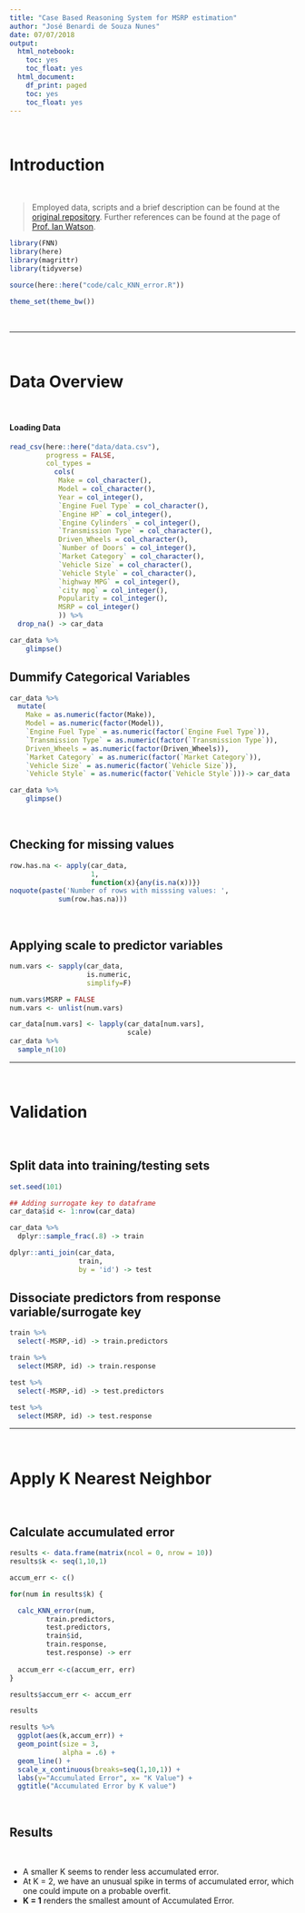 ```yaml
---
title: "Case Based Reasoning System for MSRP estimation"
author: "José Benardi de Souza Nunes"
date: 07/07/2018
output:
  html_notebook:
    toc: yes
    toc_float: yes
  html_document:
    df_print: paged
    toc: yes
    toc_float: yes
---
```


<br>

# Introduction

<br>

> Employed data, scripts and a brief description can be found at the [original repository](https://github.com/Benardi/CBRSystem). Further references can be found at
the page of [Prof. Ian Watson](https://www.cs.auckland.ac.nz/~ian/CBR/).

```r
library(FNN)
library(here)
library(magrittr)
library(tidyverse)

source(here::here("code/calc_KNN_error.R"))

theme_set(theme_bw())
```

<br>

***

<br>

# Data Overview

<br>

#### Loading Data

```r
read_csv(here::here("data/data.csv"),
         progress = FALSE, 
         col_types =
           cols(
            Make = col_character(),
            Model = col_character(),
            Year = col_integer(),
            `Engine Fuel Type` = col_character(),
            `Engine HP` = col_integer(),
            `Engine Cylinders` = col_integer(),
            `Transmission Type` = col_character(),
            Driven_Wheels = col_character(),
            `Number of Doors` = col_integer(),
            `Market Category` = col_character(),
            `Vehicle Size` = col_character(),
            `Vehicle Style` = col_character(),
            `highway MPG` = col_integer(),
            `city mpg` = col_integer(),
            Popularity = col_integer(),
            MSRP = col_integer()
            )) %>% 
  drop_na() -> car_data 

car_data %>% 
    glimpse()
```

## Dummify Categorical Variables 

```r
car_data %>%
  mutate(
    Make = as.numeric(factor(Make)),
    Model = as.numeric(factor(Model)),
    `Engine Fuel Type` = as.numeric(factor(`Engine Fuel Type`)),
    `Transmission Type` = as.numeric(factor(`Transmission Type`)),
    Driven_Wheels = as.numeric(factor(Driven_Wheels)),
    `Market Category` = as.numeric(factor(`Market Category`)),
    `Vehicle Size` = as.numeric(factor(`Vehicle Size`)),
    `Vehicle Style` = as.numeric(factor(`Vehicle Style`)))-> car_data 

car_data %>% 
    glimpse()
```

<br>

## Checking for missing values

```r
row.has.na <- apply(car_data, 
                    1,
                    function(x){any(is.na(x))})
noquote(paste('Number of rows with misssing values: ',
            sum(row.has.na)))
```

<br>

## Applying scale to predictor variables

```r

num.vars <- sapply(car_data,
                   is.numeric, 
                   simplify=F)

num.vars$MSRP = FALSE
num.vars <- unlist(num.vars)

car_data[num.vars] <- lapply(car_data[num.vars],
                             scale)
car_data %>% 
  sample_n(10)
```

***

<br>

# Validation

<br>

## Split data into training/testing sets 

```r
set.seed(101)

## Adding surrogate key to dataframe
car_data$id <- 1:nrow(car_data)

car_data %>% 
  dplyr::sample_frac(.8) -> train

dplyr::anti_join(car_data, 
                 train, 
                 by = 'id') -> test
```

## Dissociate predictors from response variable/surrogate key

```r
train %>% 
  select(-MSRP,-id) -> train.predictors

train %>% 
  select(MSRP, id) -> train.response

test %>% 
  select(-MSRP,-id) -> test.predictors

test %>% 
  select(MSRP, id) -> test.response
```

***

<br>

# Apply K Nearest Neighbor

<br>

## Calculate accumulated error

```r
results <- data.frame(matrix(ncol = 0, nrow = 10))
results$k <- seq(1,10,1)

accum_err <- c()

for(num in results$k) {

  calc_KNN_error(num,
         train.predictors,
         test.predictors,
         train$id,
         train.response,
         test.response) -> err
  
  accum_err <-c(accum_err, err)
}

results$accum_err <- accum_err

results
```

```r
results %>%
  ggplot(aes(k,accum_err)) +
  geom_point(size = 3,
             alpha = .6) + 
  geom_line() +
  scale_x_continuous(breaks=seq(1,10,1)) +
  labs(y="Accumulated Error", x= "K Value") +
  ggtitle("Accumulated Error by K value")
```

<br>

## Results

<br>

* A smaller K seems to render less accumulated error.
* At K = 2, we have an unusual spike in terms of accumulated error, which one could impute on a probable overfit. 
* **K = 1** renders the smallest amount of Accumulated Error.

